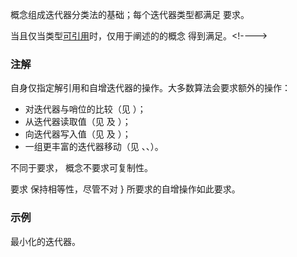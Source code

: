 {{cpp/title|input_or_output_iterator}}
{{cpp/iterator/navbar}}
{{ddcl|header=iterator|since=c++20|1=
template&lt; class I &gt;
    concept input_or_output_iterator =
        requires(I i) {
            { *i } -&gt; /*can-reference*/;
        } &amp;&amp;
        std::weakly_incrementable&lt;I&gt;;
}}

{{tt|input_or_output_iterator}} 概念组成迭代器分类法的基础；每个迭代器类型都满足 {{tt|input_or_output_iterator}} 要求。

当且仅当类型[[cpp/meta#定义|可引用]]时，仅用于阐述的的概念 {{c|/*can-reference*/}} 得到满足。&lt;!--{{cpp/concepts/equality preservation}}--&gt;

=== 注解 ===
{{tt|input_or_output_iterator}} 自身仅指定解引用和自增迭代器的操作。大多数算法会要求额外的操作：
* 对迭代器与哨位的比较（见 {{lconcept|sentinel_for}}）；
* 从迭代器读取值（见 {{lconcept|indirectly_readable}} 及 {{lconcept|input_iterator}}）；
* 向迭代器写入值（见 {{lconcept|indirectly_writable}} 及 {{lconcept|output_iterator}}）；
* 一组更丰富的迭代器移动（见 {{lconcept|forward_iterator}}、{{lconcept|bidirectional_iterator}}、{{lconcept|random_access_iterator}}）。

不同于{{named req|Iterator}}要求，{{tt|input_or_output_iterator}} 概念不要求可复制性。

要求 {{c/core|*i}} 保持相等性，尽管不对 {{lconcept|weakly_incrementable}}} 所要求的自增操作如此要求。

===示例===
最小化的迭代器。

{{source|1=
#include &lt;cstddef&gt;
#include &lt;iterator&gt;

struct SimpleIterator
{
    using difference_type = std::ptrdiff_t;
    
    int operator*();
    
    SimpleIterator&amp; operator++();
    void operator++(int) { ++*this; }
};

static_assert(std::input_or_output_iterator&lt;SimpleIterator&gt;);
}}

{{langlinks|en|es|ja}}